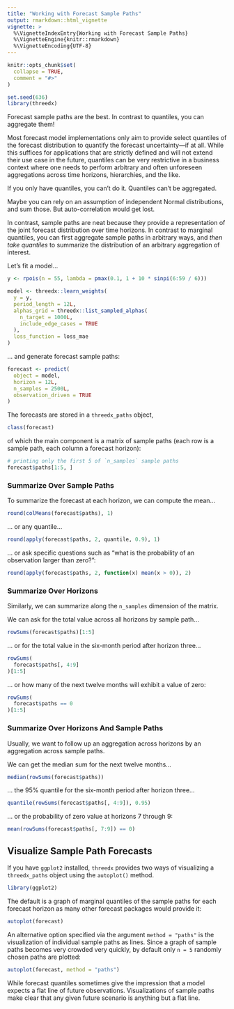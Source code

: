 ```yaml
---
title: "Working with Forecast Sample Paths"
output: rmarkdown::html_vignette
vignette: >
  %\VignetteIndexEntry{Working with Forecast Sample Paths}
  %\VignetteEngine{knitr::rmarkdown}
  %\VignetteEncoding{UTF-8}
---
```


```r
knitr::opts_chunk$set(
  collapse = TRUE,
  comment = "#>"
)
```

```r
set.seed(636)
library(threedx)
```

Forecast sample paths are the best. In contrast to quantiles, you can aggregate them!

Most forecast model implementations only aim to provide select quantiles of the forecast distribution to quantify the forecast uncertainty---if at all. While this suffices for applications that are strictly defined and will not extend their use case in the future, quantiles can be very restrictive in a business context where one needs to perform arbitrary and often unforeseen aggregations across time horizons, hierarchies, and the like.

If you only have quantiles, you can't do it. Quantiles can't be aggregated.

Maybe you can rely on an assumption of independent Normal distributions, and sum those. But auto-correlation would get lost.

In contrast, sample paths are neat because they provide a representation of the joint forecast distribution over time horizons. In contrast to marginal quantiles, you can first aggregate sample paths in arbitrary ways, and *then take quantiles* to summarize the distribution of an arbitrary aggregation of interest.

Let's fit a model...

```r
y <- rpois(n = 55, lambda = pmax(0.1, 1 + 10 * sinpi(6:59 / 6)))

model <- threedx::learn_weights(
  y = y,
  period_length = 12L,
  alphas_grid = threedx::list_sampled_alphas(
    n_target = 1000L,
    include_edge_cases = TRUE
  ),
  loss_function = loss_mae
)
```

... and generate forecast sample paths:

```r
forecast <- predict(
  object = model,
  horizon = 12L,
  n_samples = 2500L,
  observation_driven = TRUE
)
```

The forecasts are stored in a `threedx_paths` object,

```r
class(forecast)
```

of which the main component is a matrix of sample paths (each row is a sample path, each column a forecast horizon):

```r
# printing only the first 5 of `n_samples` sample paths
forecast$paths[1:5, ]
```

### Summarize Over Sample Paths

To summarize the forecast at each horizon, we can compute the mean...

```r
round(colMeans(forecast$paths), 1)
```

... or any quantile...

```r
round(apply(forecast$paths, 2, quantile, 0.9), 1)
```

... or ask specific questions such as "what is the probability of an observation larger than zero?":

```r
round(apply(forecast$paths, 2, function(x) mean(x > 0)), 2)
```

### Summarize Over Horizons

Similarly, we can summarize along the `n_samples` dimension of the matrix.

We can ask for the total value across all horizons by sample path...

```r
rowSums(forecast$paths)[1:5]
```

... or for the total value in the six-month period after horizon three...

```r
rowSums(
  forecast$paths[, 4:9]
)[1:5]
```

... or how many of the next twelve months will exhibit a value of zero:

```r
rowSums(
  forecast$paths == 0
)[1:5]
```

### Summarize Over Horizons And Sample Paths

Usually, we want to follow up an aggregation across horizons by an aggregation across sample paths.

We can get the median sum for the next twelve months...

```r
median(rowSums(forecast$paths))
```

... the 95% quantile for the six-month period after horizon three...

```r
quantile(rowSums(forecast$paths[, 4:9]), 0.95)
```

... or the probability of zero value at horizons 7 through 9:

```r
mean(rowSums(forecast$paths[, 7:9]) == 0)
```

## Visualize Sample Path Forecasts

If you have `ggplot2` installed, `threedx` provides two ways of visualizing a `threedx_paths` object using the `autoplot()` method.

```r
library(ggplot2)
```

The default is a graph of marginal quantiles of the sample paths for each forecast horizon as many other forecast packages would provide it:

```r
autoplot(forecast)
```

An alternative option specified via the argument `method = "paths"` is the visualization of individual sample paths as lines. Since a graph of sample paths becomes very crowded very quickly, by default only `n = 5` randomly chosen paths are plotted:

```r
autoplot(forecast, method = "paths")
```

While forecast quantiles sometimes give the impression that a model expects a flat line of future observations. Visualizations of sample paths make clear that any given future scenario is anything but a flat line.

